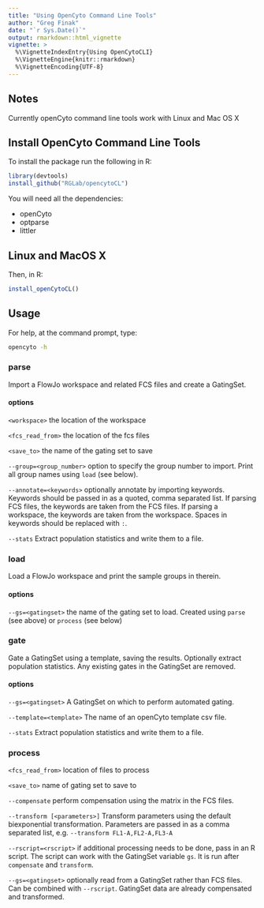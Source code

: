 ```yaml
---
title: "Using OpenCyto Command Line Tools"
author: "Greg Finak"
date: "`r Sys.Date()`"
output: rmarkdown::html_vignette
vignette: >
  %\VignetteIndexEntry{Using OpenCytoCLI}
  %\VignetteEngine{knitr::rmarkdown}
  %\VignetteEncoding{UTF-8}
---
```

## Notes

Currently openCyto command line tools work with Linux and Mac OS X

## Install OpenCyto Command Line Tools

To install the package run the following in R:


```r
library(devtools)
install_github("RGLab/opencytoCL")
```

You will need all the dependencies:

- openCyto
- optparse
- littler

## Linux and MacOS X

Then, in R:

```r
install_openCytoCL()
```

## Usage
For help, at the command prompt, type:

```bash
opencyto -h
```

### parse
Import a FlowJo workspace and related FCS files and create a GatingSet.

#### options

`<workspace>` the location of the workspace

`<fcs_read_from>` the location of the fcs files

`<save_to>` the name of the gating set to save

`--group=<group_number>` option to specify the group number to import. Print all group names using `load` (see below).

`--annotate=<keywords>` optionally annotate by importing keywords. Keywords should be passed in as a quoted, comma separated list. If parsing FCS files, the keywords are taken from the FCS files.  If parsing a workspace, the keywords are taken from the workspace. Spaces in keywords should be replaced with `:`.

`--stats` Extract population statistics and write them to a file.

### load
Load a FlowJo workspace and print the sample groups in therein.

#### options

`--gs=<gatingset>` the name of the gating set to load. Created using `parse` (see above) or `process` (see below) 

### gate
Gate a GatingSet using a template, saving the results. Optionally extract population statistics. Any existing gates in the GatingSet are removed. 

#### options

`--gs=<gatingset>`  A GatingSet on which to perform automated gating.

`--template=<template>`  The name of an openCyto template csv file.

`--stats`  Extract population statistics and write them to a file.

### process

`<fcs_read_from>` location of files to process

`<save_to>` name of gating set to save to

`--compensate` perform compensation using the matrix in the FCS files.

`--transform [<parameters>]` Transform parameters using the default biexponential transformation. Parameters are passed in as a comma separated list, e.g. `--transform FL1-A,FL2-A,FL3-A`

`--rscript=<rscript>` if additional processing needs to be done, pass in an R script. The script can work with the GatingSet variable `gs`. It is run after `compensate` and `transform`.

`--gs=<gatingset>` optionally read from a GatingSet rather than FCS files. Can be combined with `--rscript`. GatingSet data are already compensated and transformed.




